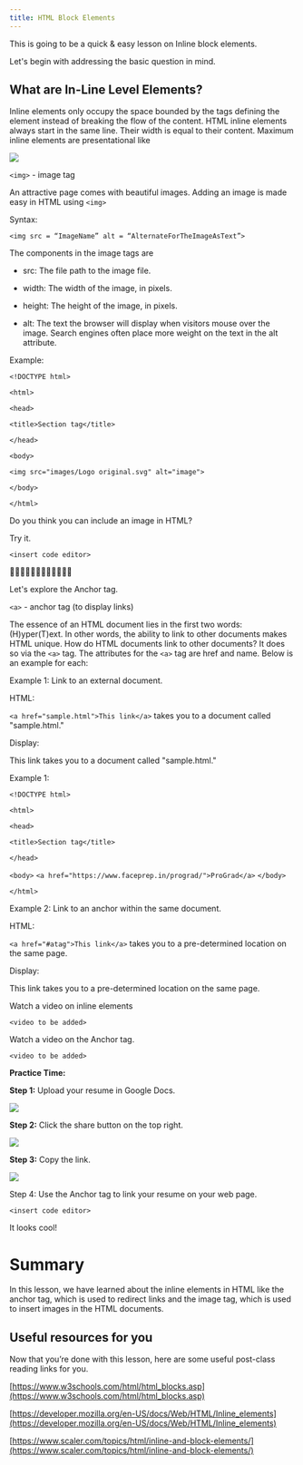 ```yaml
---
title: HTML Block Elements
---
```




This is going to be a quick & easy lesson on Inline block elements.

Let's begin with addressing the basic question in mind.

## What are In-Line Level Elements?

Inline elements only occupy the space bounded by the tags defining the element instead of breaking the flow of the content. HTML inline elements always start in the same line. Their width is equal to their content. Maximum inline elements are presentational like

![](https://lh4.googleusercontent.com/Sq8UF8bDNC4Ou3Tv0WUOmOx3M-6rScMK3NoS2eaMHd9ITd1DxmUEQfebvU3wzZtuSV9vFTZIjaH_9BNdT9XHiGaKQmfCmOevs22O4skM5XZLNk-n5G4HHPXq3YUbY9r2fKbYTmHrLCTs-y1dVTf2gIY)

  

`<img>` - image tag

An attractive page comes with beautiful images. Adding an image is made easy in HTML using `<img>`

Syntax:

`<img src = “ImageName” alt = “AlternateForTheImageAsText”>`

The components in the image tags are

-   src: The file path to the image file.
    
-   width: The width of the image, in pixels.
    
-   height: The height of the image, in pixels.
    
-   alt: The text the browser will display when visitors mouse over the image. Search engines often place more weight on the text in the alt attribute.
    

Example:

`<!DOCTYPE html>`

`<html>`

`<head>`

`<title>Section tag</title>`

`</head>`

`<body>`

`<img src="images/Logo original.svg" alt="image">`

`</body>`

`</html>`

Do you think you can include an image in HTML?

Try it.

`<insert code editor>`


👏🏻👏🏻👏🏻👏🏻👏🏻👏🏻

Let's explore the Anchor tag.

`<a>` - anchor tag (to display links)

The essence of an HTML document lies in the first two words: (H)yper(T)ext. In other words, the ability to link to other documents makes HTML unique. How do HTML documents link to other documents? It does so via the `<a>` tag. The attributes for the `<a>` tag are href and name. Below is an example for each:

Example 1: Link to an external document.

HTML:

`<a href="sample.html">This link</a>` takes you to a document called "sample.html."

Display:

This link takes you to a document called "sample.html."

Example 1:

`<!DOCTYPE html>`

`<html>`

`<head>`

`<title>Section tag</title>`

`</head>`

`<body>`
`<a href="https://www.faceprep.in/prograd/">ProGrad</a>`
`</body>`

`</html>`

Example 2: Link to an anchor within the same document.

HTML:

`<a href="#atag">This link</a>` takes you to a pre-determined location on the same page.

Display:

This link takes you to a pre-determined location on the same page.

Watch a video on inline elements

`<video to be added>`

 
Watch a video on the Anchor tag.

`<video to be added>`
  

**Practice Time:**

**Step 1:** Upload your resume in Google Docs.

![](https://lh3.googleusercontent.com/FZPnewT6jbWMiBY3mjk_i4j7dU32Vpc-dv0ymBxEN4LHtkukZbWyVBtIfry6vqvwQhVIptLm86zsYwGSbFfklef1wpVg0imb-nMV1Tg4WeAAeSXKMK1FXQaCbkJfBYr6f19HzRQTX4UtHT3UTP8bV-0)

**Step 2:** Click the share button on the top right.

![](https://lh6.googleusercontent.com/1TPqsw3k5mcXzbQrwJI8y06OkrOL-M5jHHUdIkLbkdX_rVWYYs_8ty39-EUp7J0NQihwhpQuUj4QYFsV_dSAjE4bQ7jDwQCkxSWK6MqKfFd3jCHvg7GwVEpxRbnGH3FqW8ls64OndeliwUjnl91ASDw)

**Step 3:** Copy the link.

![](https://lh3.googleusercontent.com/CzgvkQectFjFVxDi2Rb1bgejnapMlkYSvcBVlN5CbtstDNCjbEZW5nzvlRMwSrBpMU4MmWlcV52Md-NuTxZwsKom8VxpNna12mPTwGtK_J7UqzTX000O9KzSrVbAmLXMRuBFCuzAvOe3SNJh7XuFlHM)

Step 4: Use the Anchor tag to link your resume on your web page.

`<insert code editor>`
 
It looks cool!

# Summary

In this lesson, we have learned about the inline elements in HTML like the anchor tag, which is used to redirect links and the image tag, which is used to insert images in the HTML documents.

## Useful resources for you

Now that you’re done with this lesson, here are some useful post-class reading links for you.

  

[https://www.w3schools.com/html/html_blocks.asp](https://www.w3schools.com/html/html_blocks.asp)

[https://developer.mozilla.org/en-US/docs/Web/HTML/Inline_elements](https://developer.mozilla.org/en-US/docs/Web/HTML/Inline_elements)

  

[https://www.scaler.com/topics/html/inline-and-block-elements/](https://www.scaler.com/topics/html/inline-and-block-elements/)
